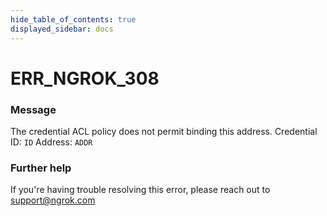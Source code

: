 ```yaml
---
hide_table_of_contents: true
displayed_sidebar: docs
---
```



# ERR_NGROK_308

### Message

The credential ACL policy does not permit binding this address.
Credential ID: `ID`
Address: `ADDR`

<ErrorDetails error="err_ngrok_308" />

### Further help

If you're having trouble resolving this error, please reach out to [support@ngrok.com](mailto:support@ngrok.com?subject=Help%20with%20ERR_NGROK_308)
